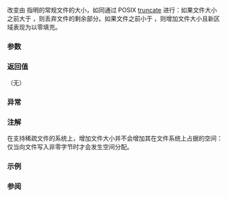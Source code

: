 {{cpp/experimental/fs/title|resize_file}}
{{cpp/experimental/fs/navbar}}
{{dcl begin}}
{{dcl header|experimental/filesystem}}
{{dcl|since=fs_ts|1=
void resize_file( const path&amp; p, std::uintmax_t new_size );
void resize_file( const path&amp; p, std::uintmax_t new_size, error_code&amp; ec );
}}
{{dcl end}}

改变由 {{c|p}} 指明的常规文件的大小，如同通过 POSIX [https://pubs.opengroup.org/onlinepubs/9699919799/functions/truncate.html truncate] 进行：如果文件大小之前大于 {{c|new_size}}，则丢弃文件的剩余部分。如果文件之前小于 {{c|new_size}}，则增加文件大小且新区域表现为以零填充。

===参数===
{{par begin}}
{{par|p|要重订大小的路径}}
{{par|new_size|文件将具有的大小}}
{{par|ec|用于无抛出重载中错误报告的输出形参}}
{{par end}}

===返回值===
（无）

===异常===
{{cpp/experimental/fs/error_handling|p}}

===注解===
在支持稀疏文件的系统上，增加文件大小并不会增加其在文件系统上占据的空间：仅当向文件写入非零字节时才会发生空间分配。

===示例===
{{example
|演示在自由空间中创建稀疏文件的效果。
|code=
#include &lt;experimental/filesystem&gt;
#include &lt;fstream&gt;
#include &lt;iostream&gt;
namespace fs = std::experimental::filesystem;

int main()
{
    fs::path p = fs::temp_directory_path() / "example.bin";
    std::ofstream(p).put('a');
    std::cout &lt;&lt; "文件大小:  " &lt;&lt; fs::file_size(p) &lt;&lt; '\n'
              &lt;&lt; "剩余空间: " &lt;&lt; fs::space(p).free &lt;&lt; '\n';
    fs::resize_file(p, 64*1024); // resize to 64 KB
    std::cout &lt;&lt; "文件大小:  " &lt;&lt; fs::file_size(p) &lt;&lt; '\n'
              &lt;&lt; "剩余空间: " &lt;&lt; fs::space(p).free &lt;&lt; '\n';
    fs::remove(p);
}
|p=true
|output=
文件大小:  1
剩余空间: 31805444096
文件大小:  65536
剩余空间: 31805444096
}}

===参阅===
{{dsc begin}}
{{dsc inc|cpp/experimental/fs/dsc file_size}}
{{dsc inc|cpp/experimental/fs/dsc space}}
{{dsc end}}